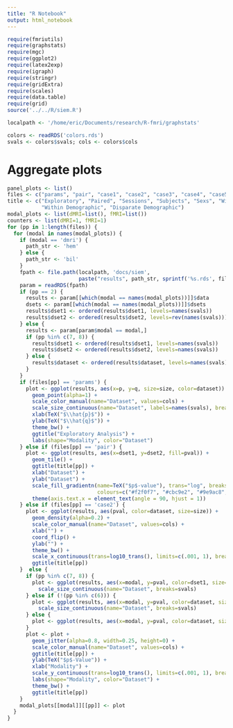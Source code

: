 ```yaml
---
title: "R Notebook"
output: html_notebook
---
```


```r
require(fmriutils)
require(graphstats)
require(mgc)
require(ggplot2)
require(latex2exp)
require(igraph)
require(stringr)
require(gridExtra)
require(scales)
require(data.table)
require(grid)
source('../../R/siem.R')

localpath <- '/home/eric/Documents/research/R-fmri/graphstats'
```

```r
colors <- readRDS('colors.rds')
svals <- colors$svals; cols <- colors$cols
```
# Aggregate plots

```r
panel_plots <- list()
files <- c("params", "pair", "case1", "case2", "case3", "case4", "case5", "case6")
title <- c("Exploratory", "Paired", "Sessions", "Subjects", "Sexs", "Within Site",
           "Within Demographic", "Disparate Demographic")
modal_plots <- list(dMRI=list(), fMRI=list())
counters <- list(dMRI=1, fMRI=1)
for (pp in 1:length(files)) {
  for (modal in names(modal_plots)) {
    if (modal == 'dmri') {
      path_str <- 'hem'
    } else {
      path_str <- 'bil'
    }
    fpath <- file.path(localpath, 'docs/siem',
                       paste("results", path_str, sprintf('%s.rds', files[pp]), sep="_"))
    param = readRDS(fpath)
    if (pp == 2) {
      results <- param[[which(modal == names(modal_plots))]]$data
      dsets <- param[[which(modal == names(modal_plots))]]$dsets
      results$dset1 <- ordered(results$dset1, levels=names(svals))
      results$dset2 <- ordered(results$dset2, levels=rev(names(svals)))
    } else {
      results <- param[param$modal == modal,]
      if (pp %in% c(7, 8)) {
        results$dset1 <- ordered(results$dset1, levels=names(svals))
        results$dset2 <- ordered(results$dset2, levels=names(svals))
      } else {
        results$dataset <- ordered(results$dataset, levels=names(svals))
      }
    }
    if (files[pp] == 'params') {
      plot <- ggplot(results, aes(x=p, y=q, size=size, color=dataset)) +
        geom_point(alpha=1) +
        scale_color_manual(name="Dataset", values=cols) +
        scale_size_continuous(name="Dataset", labels=names(svals), breaks=svals) +
        xlab(TeX("$\\hat{p}$")) +
        ylab(TeX("$\\hat{q}$")) +
        theme_bw() +
        ggtitle("Exploratory Analysis") +
        labs(shape="Modality", color="Dataset")
    } else if (files[pp] == 'pair') {
      plot <- ggplot(results, aes(x=dset1, y=dset2, fill=pval)) +
        geom_tile() +
        ggtitle(title[pp]) +
        xlab("Dataset") +
        ylab("Dataset") +
        scale_fill_gradientn(name=TeX("$p$-value"), trans="log", breaks=c(0.001, 0.01, 0.1, 1),
                             colours=c("#f2f0f7", "#cbc9e2", "#9e9ac8", "#6a51a3"), limits=c(0.001, 1)) +
        theme(axis.text.x = element_text(angle = 90, hjust = 1))
    } else if (files[pp] == 'case2') {
      plot <- ggplot(results, aes(pval, color=dataset, size=size)) +
        geom_density(alpha=0.2) +
        scale_color_manual(name="Dataset", values=cols) +
        xlab("") +
        coord_flip() +
        ylab("") +
        theme_bw() +
        scale_x_continuous(trans=log10_trans(), limits=c(.001, 1), breaks=c(.001, .001, .01, .1, 1)) +
        ggtitle(title[pp])
    }  else {
      if (pp %in% c(7, 8)) {
        plot <- ggplot(results, aes(x=modal, y=pval, color=dset1, size=size)) +
          scale_size_continuous(name="Dataset", breaks=svals)
      } else if (!(pp %in% c(6))) {
        plot <- ggplot(results, aes(x=modal, y=pval, color=dataset, size=size)) +
          scale_size_continuous(name="Dataset", breaks=svals)
      } else {
        plot <- ggplot(results, aes(x=modal, y=pval, color=dataset, size=3))
      }
      plot <- plot +
        geom_jitter(alpha=0.8, width=0.25, height=0) +
        scale_color_manual(name="Dataset", values=cols) +
        ggtitle(title[pp]) +
        ylab(TeX("$p$-Value")) +
        xlab("Modality") +
        scale_y_continuous(trans=log10_trans(), limits=c(.001, 1), breaks=c(.001, .001, .01, .1, 1)) +
        labs(shape="Modality", color="Dataset") +
        theme_bw() +
        ggtitle(title[pp])
    }
    modal_plots[[modal]][[pp]] <- plot
  }
}
```
